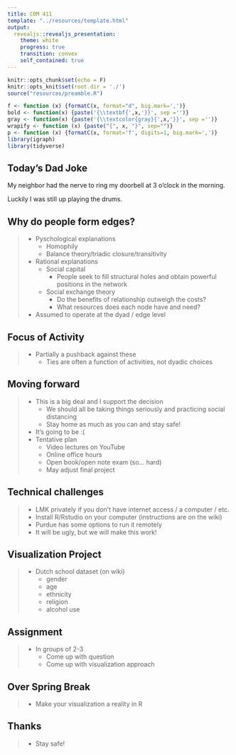 ```yaml
---
title: COM 411
template: "../resources/template.html"
output: 
  revealjs::revealjs_presentation:
    theme: white
    progress: true
    transition: convex
    self_contained: true
---
```


```r
knitr::opts_chunk$set(echo = F)
knitr::opts_knit$set(root.dir = './')
source("resources/preamble.R")

f <- function (x) {formatC(x, format="d", big.mark=',')}
bold <- function(x) {paste('{\\textbf{',x,'}}', sep ='')}
gray <- function(x) {paste('{\\textcolor{gray}{',x,'}}', sep ='')}
wrapify <- function (x) {paste("{", x, "}", sep="")}
p <- function (x) {formatC(x, format='f', digits=1, big.mark=',')}
library(igraph)
library(tidyverse)
```

<style type="text/css">

/* Changes to RevealJS default formatting.

I prefer this style but you can change these to your preferences */

/* This bit lets you do columns */
.container{
  display: flex;
}

.col{
  flex: 1;
}

.reveal section img{
border: none;
background: none;
box-shadow: none;
}

.highlight {
color: LightCoral;
}

.reveal h1,
.reveal h2,
.reveal h3,
.reveal h4,
.reveal h5,
.reveal h6 {
text-transform: none;
}

.reveal h1 {
margin-top:200px;
}

div.footnote {
font-size: 40%;
text-align: right;
}

.bg-image{
width: 180px;
}

.reveal .slides section .fragment.fade-in-then-out,
.reveal .slides section .fragment.current-visible {
  opacity: 0;
  visibility: hidden; }
  .reveal .slides section .fragment.fade-in-then-out.current-fragment,
  .reveal .slides section .fragment.current-visible.current-fragment {
    opacity: 1;
    visibility: inherit; }

.reveal .slides section .fragment.fade-in-then-semi-out {
  opacity: 0;
  visibility: hidden; }
  .reveal .slides section .fragment.fade-in-then-semi-out.visible {
    opacity: 0.5;
    visibility: inherit; }
  .reveal .slides section .fragment.fade-in-then-semi-out.current-fragment {
    opacity: 1;
visibility: inherit; }

</style>


## Today's Dad Joke

My neighbor had the nerve to ring my doorbell at 3 o'clock in the morning.

<span class='fragment'>
Luckily I was still up playing the drums.
</span>


## Why do people form edges?

> - Pyschological explanations
>	- Homophily
>	- Balance theory/triadic closure/transitivity
> - Rational explanations
>	- Social capital
>	  - People seek to fill structural holes and obtain powerful positions in the network
>	- Social exchange theory
>	  - Do the benefits of relationship outweigh the costs?
>	  - What resources does each node have and need?
> - Assumed to operate at the dyad / edge level


## Focus of Activity

> - Partially a pushback against these
>	- Ties are often a function of activities, not dyadic choices


## Moving forward

> - This is a big deal and I support the decision
>	- We should all be taking things seriously and practicing social distancing
>	- Stay home as much as you can and stay safe!
> - It's going to be :(
> - Tentative plan
>	- Video lectures on YouTube
>	- Online office hours
>	- Open book/open note exam (so... hard)
>	- May adjust final project


## Technical challenges

> - LMK privately if you don't have internet access / a computer / etc.
> - Install R/Rstudio on your computer (instructions are on the wiki)
> - Purdue has some options to run it remotely
> - It will be ugly, but we will make this work!


## Visualization Project

> - Dutch school dataset (on wiki)
>	- gender
>	- age
>	- ethnicity
>	- religion
>	- alcohol use

## Assignment

> - In groups of 2-3
>	- Come up with question
>	- Come up with visualization approach

## Over Spring Break

> - Make your visualization a reality in R

## Thanks

> - Stay safe!
